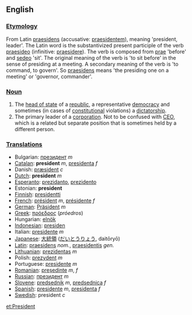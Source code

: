 ==English==

===[[Etymology]]===

From Latin [[praesidens]] (accusative: [[praesidentem]]), meaning 'president, leader'. The Latin word is the substantivized present participle of the verb [[praesideo]] (infinitive: [[praesidere]]).  The verb is composed from [[prae]] 'before' and [[sedeo]] 'sit'. The original meaning of the verb is 'to sit before' in the sense of presiding at a meeting. A secondary meaning of the verb is 'to command, to govern'. So [[praesidens]] means 'the presiding one on a meeting' or 'governor, commander'.

===[[Noun]]===

#The [[head of state]] of a [[republic]], a representative [[democracy]] and sometimes (in cases of [[constitutional]] violations) a [[dictatorship]].
#The primary leader of a [[corporation]].  Not to be confused with [[CEO]], which is a related but separate position that is sometimes held by a different person.

===[[Translation]]s===

*Bulgarian: [[президент]] ''m''
*[[Catalan]]: '''president''' ''m'', [[presidenta]] ''f''
*Danish: [[præsident]] ''c''
*[[Dutch]]: '''president''' ''m''
*[[Esperanto]]: [[prezidanto]], [[prezidento]]
*Estonian: '''president''' 
*[[Finnish]]: [[presidentti]]
*[[French]]: [[président]] ''m'', [[présidente]] ''f''
*[[German]]: [[Präsident]] ''m''
*[[Greek]]: [[πρόεδρος]] (''próedros'')
*Hungarian: [[elnök]]
*[[Indonesian]]: [[presiden]]
*Italian: [[presidente]] ''m''
*[[Japanese]]: [[大統領]] ([[だいとうりょう]], daitōryō)
*[[Latin]]: [[praesidens]] ''nom.'', [[praesidentis]] ''gen.''
*[[Lithuanian]]: [[prezidentas]] ''m''
*Polish: [[prezydent]] ''m''
*Portuguese: [[presidente]] ''m''
*[[Romanian]]: [[preşedinte]] ''m'', ''f''
*[[Russian]]: [[президент]] ''m''
*[[Slovene]]: [[predsednik]] ''m'', [[predsednica]] ''f''
*[[Spanish]]: [[presidente]] ''m'', [[presidenta]] ''f''
*[[Swedish]]: president ''c''

[[et:President]]